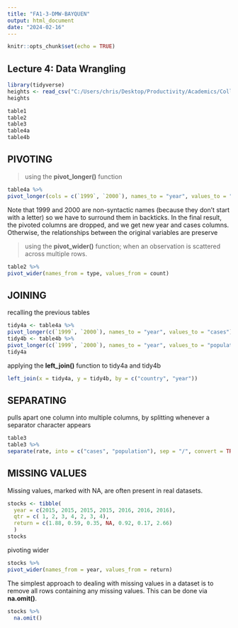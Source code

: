 ---
title: "FA1-3-DMW-BAYQUEN"
output: html_document
date: "2024-02-16"
---

```{r setup, include=FALSE}
knitr::opts_chunk$set(echo = TRUE)
```

## Lecture 4:  Data Wrangling

```{r cars}
library(tidyverse)
heights <- read_csv("C:/Users/chris/Desktop/Productivity/Academics/College/3rd Year/2nd Semester/DATA MINING AND WRANGLING/FA1/heights.csv")
heights
```


```{r}
table1
table2
table3
table4a
table4b
```

## **PIVOTING**
> using the **pivot_longer()** function

```{r}
table4a %>%
pivot_longer(cols = c(`1999`, `2000`), names_to = "year", values_to = "cases")
```
Note that 1999 and 2000 are non-syntactic names (because they don’t start with a letter) so we have to
surround them in backticks. In the final result, the pivoted columns are dropped, and we get new year and cases columns. Otherwise, the relationships between the original variables are preserve

>using the **pivot_wider()** function; when an observation is scattered across
multiple rows.


```{r}
table2 %>%
pivot_wider(names_from = type, values_from = count)
```

## **JOINING**
recalling the previous tables
```{r}
tidy4a <- table4a %>%
pivot_longer(c(`1999`, `2000`), names_to = "year", values_to = "cases")
tidy4b <- table4b %>%
pivot_longer(c(`1999`, `2000`), names_to = "year", values_to = "population")
tidy4a
```

applying the **left_join()** function to tidy4a and tidy4b

```{r}
left_join(x = tidy4a, y = tidy4b, by = c("country", "year"))
```

## **SEPARATING**

pulls apart one column into multiple columns, by splitting whenever a separator character
appears

```{r}
table3
table3 %>%
separate(rate, into = c("cases", "population"), sep = "/", convert = TRUE)
```

## **MISSING VALUES**
Missing values, marked with NA, are often present in real datasets.

```{r}


stocks <- tibble(
  year = c(2015, 2015, 2015, 2015, 2016, 2016, 2016),
  qtr = c( 1, 2, 3, 4, 2, 3, 4),
  return = c(1.88, 0.59, 0.35, NA, 0.92, 0.17, 2.66)
  )
stocks
```
pivoting wider
```{r}
stocks %>%
pivot_wider(names_from = year, values_from = return)

```

The simplest approach to dealing with missing values in a dataset is to remove all
rows containing any missing values. This can be done via **na.omit()**. 

```{r}
stocks %>%
  na.omit()
```